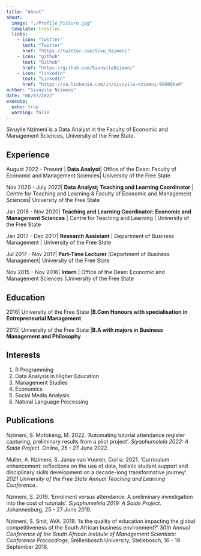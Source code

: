 ```yaml
---
title: "About"
about:
  image: "./Profile_Picture.jpg"
  template: trestles
  links: 
    - icon: "twitter"
      text: "Twitter"
      href: "https://twitter.com/Sivu_Nzimeni"
    - icon: "github"
      text: "Github"
      href: "https://github.com/SivuyileNzimeni"
    - icon: "linkedin"
      text: "LinkedIn"
      href: "https://za.linkedin.com/in/sivuyile-nzimeni-98006ba0"
author: "Sivuyile Nzimeni"
date: "08/07/2022"
execute: 
  echo: true
  warning: false
---
```


Sivuyile Nzimeni is a Data Analyst in the Faculty of Economic and Management Sciences, University of the Free State.

## Experience

August 2022 - Present \| **Data Analyst**\| Office of the Dean: Faculty of Economic and Management Sciences\| University of the Free State

Nov 2020 - July 2022\| **Data Analyst; Teaching and Learning Coordinator** \| Centre for Teaching and Learning & Faculty of Economic and Management Sciences\| University of the Free State

Jan 2018 - Nov 2020\| **Teaching and Learning Coordinator: Economic and Management Sciences** \| Centre for Teaching and Learning \| University of the Free State

Jan 2017 - Dec 2017\| **Research Assistant** \| Department of Business Management \| University of the Free State

Jul 2017 - Nov 2017\| **Part-Time Lecturer** \|Department of Business Management\| University of the Free State

Nov 2015 - Nov 2016\| **Intern** \| Office of the Dean: Economic and Management Sciences \|University of the Free State

## Education

2016\| University of the Free State \|**B.Com Honours with specialisation in Entrepreneurial Management**

2015\| University of the Free State \|**B.A with majors in Business Management and Philosophy**

## Interests

1.  R Programming
2.  Data Analysis in Higher Education
3.  Management Studies
4.  Economics
5.  Social Media Analysis
6.  Natural Language Processing

## Publications

Nzimeni, S. Mofokeng, M. 2022. 'Automating tutorial attendance register capturing, preliminary results from a pilot project'. *Siyaphumelela 2022: A Saide Project*. Online, 25 - 27 June 2022.

Muller, A. Nzimeni, S. Janse van Vuuren, Corlia. 2021. 'Curriculum enhancement: reflections on the use of data, holistic student support and disciplinary skills development on a decade-long transformative journey'. *2021 University of the Free State Annual Teaching and Learning Conference*.

Nzimeni, S. 2019. 'Enrolment versus attendance: A preliminary investigation into the cost of tutorials'. *Siyaphumelela 2019: A Saide Project*. Johannesburg, 25 - 27 June 2019.

Nzimeni, S. Smit, AVA. 2018. 'Is the quality of education impacting the global competitiveness of the South African business environment?' *30th Annual Conference of the South African Institute of Management Scientists: Conference Proceedings,* Stellenbosch University, Stellebosch, 16 - 19 September 2018.
